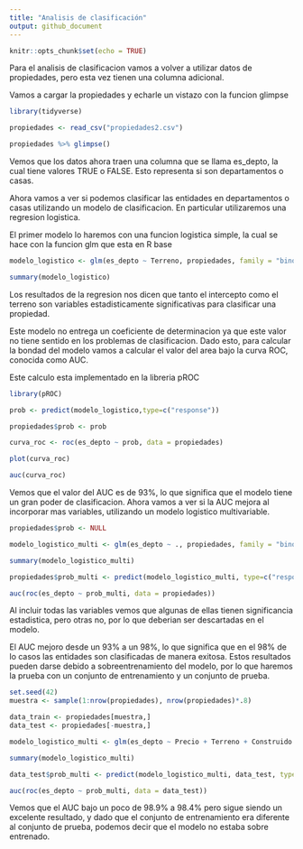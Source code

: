```yaml
---
title: "Analisis de clasificación"
output: github_document
---
```


```r
knitr::opts_chunk$set(echo = TRUE)
```

Para el analisis de clasificacion vamos a volver a utilizar datos de propiedades, pero esta vez tienen una columna adicional.

Vamos a cargar la propiedades y echarle un vistazo con la funcion glimpse

```r
library(tidyverse)

propiedades <- read_csv("propiedades2.csv")

propiedades %>% glimpse()

```

Vemos que los datos ahora traen una columna que se llama es_depto, la cual tiene valores TRUE o FALSE. Esto representa si son departamentos o casas. 

Ahora vamos a ver si podemos clasificar las entidades en departamentos o casas utilizando un modelo de clasificacion. En particular utilizaremos una regresion logistica. 

El primer modelo lo haremos con una funcion logistica simple, la cual se hace con la funcion glm que esta en R base

```r

modelo_logistico <- glm(es_depto ~ Terreno, propiedades, family = "binomial")

summary(modelo_logistico)

```

Los resultados de la regresion nos dicen que tanto el intercepto como el terreno son variables estadisticamente significativas para clasificar una propiedad.

Este modelo no entrega un coeficiente de determinacion ya que este valor no tiene sentido en los problemas de clasificacion. Dado esto, para calcular la bondad del modelo vamos a calcular el valor del area bajo la curva ROC, conocida como AUC. 

Este calculo esta implementado en la libreria pROC

```r
library(pROC)

prob <- predict(modelo_logistico,type=c("response"))

propiedades$prob <- prob

curva_roc <- roc(es_depto ~ prob, data = propiedades)

plot(curva_roc)    

auc(curva_roc)

```
Vemos que el valor del AUC es de 93%, lo que significa que el modelo tiene un gran poder de clasificacion. Ahora vamos a ver si la AUC mejora al incorporar mas variables, utilizando un modelo logistico multivariable. 


```r

propiedades$prob <- NULL

modelo_logistico_multi <- glm(es_depto ~ ., propiedades, family = "binomial")

summary(modelo_logistico_multi)

propiedades$prob_multi <- predict(modelo_logistico_multi, type=c("response"))

auc(roc(es_depto ~ prob_multi, data = propiedades))


```

Al incluir todas las variables vemos que algunas de ellas tienen significancia estadistica, pero otras no, por lo que deberian ser descartadas en el modelo. 

El AUC mejoro desde un 93% a un 98%, lo que significa que en el 98% de lo casos las entidades son clasificadas de manera exitosa. Estos resultados pueden darse debido a sobreentrenamiento del modelo, por lo que haremos la prueba con un conjunto de entrenamiento y un conjunto de prueba.


```r
set.seed(42)
muestra <- sample(1:nrow(propiedades), nrow(propiedades)*.8)

data_train <- propiedades[muestra,]
data_test <- propiedades[-muestra,]

modelo_logistico_multi <- glm(es_depto ~ Precio + Terreno + Construido + Año_Construccion + colegio_15m, data_train, family = "binomial")

summary(modelo_logistico_multi)

data_test$prob_multi <- predict(modelo_logistico_multi, data_test, type=c("response"))

auc(roc(es_depto ~ prob_multi, data = data_test))


```

Vemos que el AUC bajo un poco de 98.9% a 98.4% pero sigue siendo un excelente resultado, y dado que el conjunto de entrenamiento era diferente al conjunto de prueba, podemos decir que el modelo no estaba sobre entrenado. 

